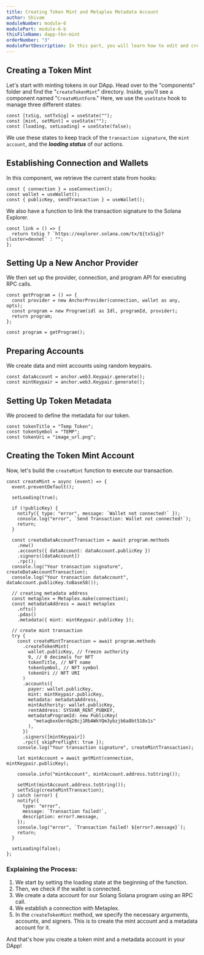 ```yaml
---
title: Creating Token Mint and Metaplex Metadata Account
author: Shivam
moduleNumber: module-6
modulePart: module-6-b
thisFileName: dapp-tkn-mint
orderNumber: "3"
modulePartDescription: In this part, you will learn how to edit and create components to integrate the Solana contract on the frontend side of your DApp.
---
```


## Creating a Token Mint

Let's start with minting tokens in our DApp. Head over to the "components" folder and find the "`createTokenMint`" directory. Inside, you'll see a component named "`CreateMintForm`." Here, we use the `useState` hook to manage three different states:

```tsx
const [txSig, setTxSig] = useState("");
const [mint, setMint] = useState("");
const [loading, setLoading] = useState(false);
```

We use these states to keep track of the `transaction signature`, the `mint account`, and the **_loading status_** of our actions.

## Establishing Connection and Wallets

In this component, we retrieve the current state from hooks:

```tsx
const { connection } = useConnection();
const wallet = useWallet();
const { publicKey, sendTransaction } = useWallet();
```

We also have a function to link the transaction signature to the Solana Explorer.

```tsx
const link = () => {
  return txSig ? `https://explorer.solana.com/tx/${txSig}?cluster=devnet` : "";
};
```

## Setting Up a New Anchor Provider

We then set up the provider, connection, and program API for executing RPC calls.

```tsx
const getProgram = () => {
  const provider = new AnchorProvider(connection, wallet as any, opts);
  const program = new Program(idl as Idl, programId, provider);
  return program;
};

const program = getProgram();
```

## Preparing Accounts

We create data and mint accounts using random keypairs.

```tsx
const dataAccount = anchor.web3.Keypair.generate();
const mintKeypair = anchor.web3.Keypair.generate();
```

## Setting Up Token Metadata

We proceed to define the metadata for our token.

```tsx
const tokenTitle = "Temp Token";
const tokenSymbol = "TEMP";
const tokenUri = "image_url.png";
```

## Creating the Token Mint Account

Now, let's build the `createMint` function to execute our transaction.

```tsx
const createMint = async (event) => {
  event.preventDefault();

  setLoading(true);

  if (!publicKey) {
    notify({ type: "error", message: `Wallet not connected!` });
    console.log("error", `Send Transaction: Wallet not connected!`);
    return;
  }

  const createDataAccountTransaction = await program.methods
    .new()
    .accounts({ dataAccount: dataAccount.publicKey })
    .signers([dataAccount])
    .rpc();
  console.log("Your transaction signature", createDataAccountTransaction);
  console.log("Your transaction dataAccount", dataAccount.publicKey.toBase58());

  // creating metadata address
  const metaplex = Metaplex.make(connection);
  const metadataAddress = await metaplex
    .nfts()
    .pdas()
    .metadata({ mint: mintKeypair.publicKey });

  // create mint transaction
  try {
    const createMintTransaction = await program.methods
      .createTokenMint(
        wallet.publicKey, // freeze authority
        9, // 0 decimals for NFT
        tokenTitle, // NFT name
        tokenSymbol, // NFT symbol
        tokenUri // NFT URI
      )
      .accounts({
        payer: wallet.publicKey,
        mint: mintKeypair.publicKey,
        metadata: metadataAddress,
        mintAuthority: wallet.publicKey,
        rentAddress: SYSVAR_RENT_PUBKEY,
        metadataProgramId: new PublicKey(
          "metaqbxxUerdq28cj1RbAWkYQm3ybzjb6a8bt518x1s"
        ),
      })
      .signers([mintKeypair])
      .rpc({ skipPreflight: true });
    console.log("Your transaction signature", createMintTransaction);

    let mintAccount = await getMint(connection, mintKeypair.publicKey);

    console.info("mintAccount", mintAccount.address.toString());

    setMint(mintAccount.address.toString());
    setTxSig(createMintTransaction);
  } catch (error) {
    notify({
      type: "error",
      message: `Transaction failed!`,
      description: error?.message,
    });
    console.log("error", `Transaction failed! ${error?.message}`);
    return;
  }

  setLoading(false);
};
```

### Explaining the Process:

1. We start by setting the loading state at the beginning of the function.
2. Then, we check if the wallet is connected.
3. We create a data account for our Solang Solana program using an RPC call.
4. We establish a connection with Metaplex.
5. In the `createTokenMint` method, we specify the necessary arguments, accounts, and signers. This is to create the mint account and a metadata account for it.

And that's how you create a token mint and a metadata account in your DApp!
